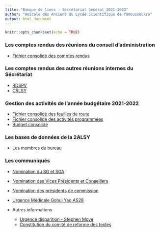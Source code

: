 ---
title: "Banque de liens - Sécrétariat Général 2021-2023"
author: "Amicale des Anciens du Lycée Scientifique de Yamoussoukro"
output: html_document
---

```{r setup, include=FALSE}
knitr::opts_chunk$set(echo = TRUE)
```
### Les comptes rendus des réunions du conseil d'administration

* [Fichier consolidé des comptes rendus](https://docs.google.com/spreadsheets/d/15LHlnN6vnnVLqCdjdxYY-NY-FP93_3dT/edit?usp=sharing&ouid=101365254398585075231&rtpof=true&sd=true)

### Les comptes rendus des autres réunions internes du Sécrétariat

* [RDSPV](https://docs.google.com/document/d/1-fWJPiyaIbJFK6fkKah7FdAiyKPVVSs_/edit?usp=sharing&ouid=101365254398585075231&rtpof=true&sd=true)
* [CRLSY](https://docs.google.com/document/d/1TyW5tN2izYgi72zeFmMJgv-6xF100_FS/edit?usp=sharing&ouid=101365254398585075231&rtpof=true&sd=true)

### Gestion des activités de l'année budgétaire 2021-2022

* [Fichier consolidé des feuilles de route](https://docs.google.com/document/d/1ez4FRCsnSWuA5kmT7_mlnEyZB3vCWDh-/edit?usp=sharing&ouid=101365254398585075231&rtpof=true&sd=true)
* [Fichier consolidé des activités programmées](https://docs.google.com/spreadsheets/d/1qhaL_RGfrEd7MsZIKfd2dr3p7Q5s6ybE/edit?usp=sharing&ouid=101365254398585075231&rtpof=true&sd=true)
* [Budget consolidé](https://docs.google.com/spreadsheets/d/1055WGf1VqZrDl0NqF7TRraqjCn8ISUWA/edit?usp=sharing&ouid=101365254398585075231&rtpof=true&sd=true)

### Les bases de données de la 2ALSY

* [Les membres du bureau](https://docs.google.com/spreadsheets/d/16ljg0zSsXK6SztP7Mv6kZfy1GmifsJtd/edit?usp=sharing&ouid=100490135008277699856&rtpof=true&sd=true)

### Les communiqués

* [Nomination du SG et SGA](https://docs.google.com/document/d/1DEzEPnYdiH38JUHv_PiaMiLxUPboo1PjXak8Nu-xikg/edit?usp=sharing)

* [Nomination des Vices Présidents et Conseillers](https://docs.google.com/document/d/1waRmRE2EJBTnb1CgSMzW2-TCgpvphRp6/edit?usp=sharing&ouid=101365254398585075231&rtpof=true&sd=true)

* [Nomination des présidents de commission](https://docs.google.com/document/d/1XQtPXkoATjviC0ytu16CeAfy5TxszoLz/edit?usp=sharing&ouid=101365254398585075231&rtpof=true&sd=true)

* [Urgence Médicale Gohui Yao AS28](https://docs.google.com/document/d/1IQ5CI04vT5k8zD6QhxgfwNeGF0lHaAMQ/edit?usp=sharing&ouid=101365254398585075231&rtpof=true&sd=true)

* Autres informations

  * [Urgence disparition - Stephen Moye](https://docs.google.com/document/d/133JikDXHxu9PgjNNYIL0mXNi3bgJntE4bUasatNwTD4/edit?usp=sharing)
  * [Constitution du comité de reforme des textes](https://docs.google.com/document/d/1r5OWefsWw-0KZ9sJEAU6EKvBmhI9Fcbytzoyd-NEiW0/edit?usp=sharing)

